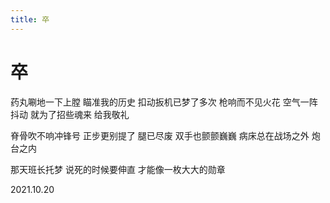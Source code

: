```yaml
---
title: 卒
---
```


<div style={{ textAlign: "center" }}>

# 卒

<div style={{ whiteSpace: "pre-line"}}>

药丸唰地一下上膛
瞄准我的历史
扣动扳机已梦了多次
枪响而不见火花
空气一阵抖动
就为了招些魂来
给我敬礼

脊骨吹不响冲锋号
正步更别提了
腿已尽废
双手也颤颤巍巍
病床总在战场之外
炮台之内

那天班长托梦
说死的时候要伸直
才能像一枚大大的勋章

2021.10.20

</div>
</div>
